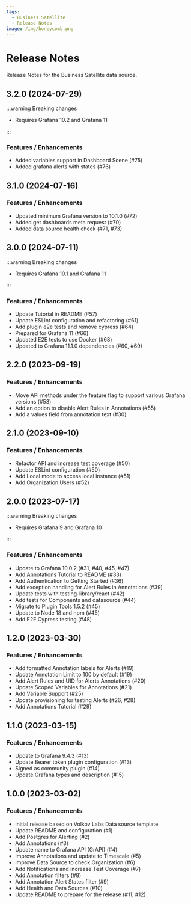 ```yaml
---
tags:
  - Business Satellite
  - Release Notes
image: /img/honeycomb.png
---
```



# Release Notes

Release Notes for the Business Satellite data source.

## 3.2.0 (2024-07-29)

:::warning Breaking changes

- Requires Grafana 10.2 and Grafana 11

:::

### Features / Enhancements

- Added variables support in Dashboard Scene (#75)
- Added grafana alerts with states (#76)

## 3.1.0 (2024-07-16)

### Features / Enhancements

- Updated minimum Grafana version to 10.1.0 (#72)
- Added get dashboards meta request (#70)
- Added data source health check (#71, #73)

## 3.0.0 (2024-07-11)

:::warning Breaking changes

- Requires Grafana 10.1 and Grafana 11

:::

### Features / Enhancements

- Update Tutorial in README (#57)
- Update ESLint configuration and refactoring (#61)
- Add plugin e2e tests and remove cypress (#64)
- Prepared for Grafana 11 (#66)
- Updated E2E tests to use Docker (#68)
- Updated to Grafana 11.1.0 dependencies (#60, #69)

## 2.2.0 (2023-09-19)

<BlogPost id="grapi-datasource-2.2.0-20231027" />

### Features / Enhancements

- Move API methods under the feature flag to support various Grafana versions (#53)
- Add an option to disable Alert Rules in Annotations (#55)
- Add a values field from annotation text (#30)

## 2.1.0 (2023-09-10)

### Features / Enhancements

- Refactor API and increase test coverage (#50)
- Update ESLint configuration (#50)
- Add Local mode to access local instance (#51)
- Add Organization Users (#52)

## 2.0.0 (2023-07-17)

:::warning Breaking changes

- Requires Grafana 9 and Grafana 10

:::

<BlogPost id="grapi-datasource-2.0.0-20230718" />

### Features / Enhancements

- Update to Grafana 10.0.2 (#31, #40, #45, #47)
- Add Annotations Tutorial to README (#33)
- Add Authentication to Getting Started (#36)
- Add exception handling for Alert Rules in Annotations (#39)
- Update tests with testing-library/react (#42)
- Add tests for Components and datasource (#44)
- Migrate to Plugin Tools 1.5.2 (#45)
- Update to Node 18 and npm (#45)
- Add E2E Cypress testing (#48)

## 1.2.0 (2023-03-30)

<BlogPost id="grapi-datasource-1.2.0-20230331" />

### Features / Enhancements

- Add formatted Annotation labels for Alerts (#19)
- Update Annotation Limit to 100 by default (#19)
- Add Alert Rules and UID for Alerts Annotations (#20)
- Update Scoped Variables for Annotations (#21)
- Add Variable Support (#25)
- Update provisioning for testing Alerts (#26, #28)
- Add Annotations Tutorial (#29)

## 1.1.0 (2023-03-15)

<BlogPost id="grapi-datasource-1.1.0-20230315" />

### Features / Enhancements

- Update to Grafana 9.4.3 (#13)
- Update Bearer token plugin configuration (#13)
- Signed as community plugin (#14)
- Update Grafana types and description (#15)

## 1.0.0 (2023-03-02)

<BlogPost id="grapi-datasource-1.0.0-20230302" />

### Features / Enhancements

- Initial release based on Volkov Labs Data source template
- Update README and configuration (#1)
- Add Postgres for Alerting (#2)
- Add Annotations (#3)
- Update name to Grafana API (GrAPI) (#4)
- Improve Annotations and update to Timescale (#5)
- Improve Data Source to check Organization (#6)
- Add Notifications and increase Test Coverage (#7)
- Add Annotation filters (#8)
- Add Annotation Alert States filter (#9)
- Add Health and Data Sources (#10)
- Update README to prepare for the release (#11, #12)
